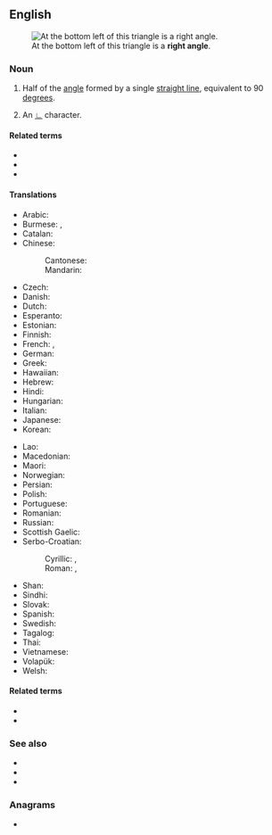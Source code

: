 {{also|right-angle}}
==English==
{{wikipedia}}
[[Image:Triangle.Right.svg|thumb|At the bottom left of this triangle is a '''right angle'''.]]

===Noun===
{{en-noun}}

# {{lb|en|geometry}} Half of the [[angle]] formed by a single [[straight line]], equivalent to 90 [[degree]]s.
# {{lb|en|mathematics}} An [[∟]] character.

====Related terms====
* {{l|en|acute angle}}
* {{l|en|at right angles to}}
* {{l|en|obtuse angle}}

====Translations====
{{trans-top|angle of 90 degrees}}
* Arabic: {{t|ar|زَاوِيَة قَائِمَة|f}}
* Burmese: {{t+|my|ထောင့်မှန်|sc=Mymr}}, {{t+|my|ကျင်တွယ်ထောင့်|sc=Mymr}}
* Catalan: {{t+|ca|angle recte|m}}
* Chinese:
*: Cantonese: {{t|yue|直角|tr=zik6 gok3|sc=Hani}}
*: Mandarin: {{t+|cmn|直角|tr=zhíjiǎo|sc=Hani}}
* Czech: {{t+|cs|pravý úhel|m}}
* Danish: {{t|da|ret vinkel|c}}
* Dutch: {{t|nl|rechte hoek}}
* Esperanto: {{t|eo|orto}}
* Estonian: {{t|et|täisnurk}}
* Finnish: {{t+|fi|suora kulma}}
* French: {{t+|fr|angle droit|m}}, {{t+|fr|droit|m}}
* German: {{t|de|rechter Winkel|m}}
* Greek: {{t+|el|ορθή γωνία|f}}
* Hawaiian: {{t|haw|huina kūpono}}
* Hebrew: {{t+|he|זָוִית יְשָׁרָה|tr=zavít yeshára|sc=Hebr}}
* Hindi: {{t+|hi|समकोण|m}}
* Hungarian: {{t+|hu|derékszög}}
* Italian: {{t+|it|angolo retto|m}}
* Japanese: {{t+|ja|直角|tr=chokkaku}}
* Korean: {{t+|ko|직각}}
{{trans-mid}}
* Lao: {{t|lo|ມຸມສາກ}}
* Macedonian: {{t|mk|прав агол|m}}
* Maori: {{t|mi|koki hāngai}}
* Norwegian: {{t+|no|rett vinkel|m}}
* Persian: {{t|fa|زاویه قائمه|tr=zâviye-ye qâ'eme}}
* Polish: {{t+|pl|kąt prosty|m}}
* Portuguese: {{t+|pt|ângulo reto|m}}
* Romanian: {{t+|ro|unghi drept|n}}
* Russian: {{t+|ru|прямо́й у́гол|m}}
* Scottish Gaelic: {{t|gd|ceàrn ceart|m}}
* Serbo-Croatian:
*: Cyrillic: {{t|sh|прави кут|m}}, {{t|sh|прави угао|m}}
*: Roman: {{t|sh|pravi kut|m}}, {{t|sh|pravi ugao|m}}
* Shan: {{t|shn|ၸဵင်ႇၶိုင်ႈ}}
* Sindhi: {{t+|sd|گوني ڪنڊ|alt=گُونِي ڪُنڊَ|f|sc=sd-Arab}}
* Slovak: {{t|sk|pravý uhol}}
* Spanish: {{t+|es|ángulo recto|m}}
* Swedish: {{t|sv|rät vinkel|c}}
* Tagalog: {{t|tl|sihang tadlong}}
* Thai: {{t+|th|มุมฉาก}}
* Vietnamese: {{t+|vi|góc vuông}}
* Volapük: {{t+|vo|lögul}}
* Welsh: {{t|cy|cyfongl|f}}
{{trans-bottom}}

====Related terms====
* {{l|en|rectangle}}
* {{l|en|right triangle}}

===See also===
* {{l|en|perpendicular}}
* {{l|en|square}}
* {{l|en|T-square}}

===Anagrams===
* {{anagrams|en|a=aegghilnrt|range light}}